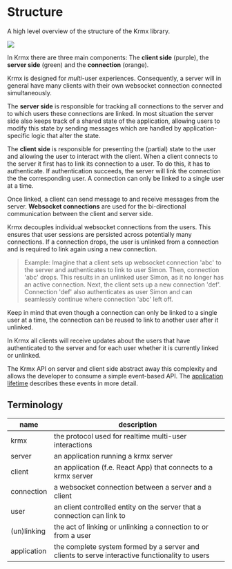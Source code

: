 # Structure
A high level overview of the structure of the Krmx library.

<img className='my-8 max-w-[70%] mx-auto' src='/krmx/assets/krmx-structure.png' />

In Krmx there are three main components: The **client side** (purple), the **server side** (green) and the **connection** (orange).

Krmx is designed for *multi*-user experiences. Consequently, a server will in general have many clients with their own websocket connection connected simultaneously.

The **server side** is responsible for tracking all connections to the server and to which users these connections are linked. In most situation the server side also keeps track of a shared state of the application, allowing users to modify this state by sending messages which are handled by application-specific logic that alter the state.

The **client side** is responsible for presenting the (partial) state to the user and allowing the user to interact with the client. When a client connects to the server it first has to link its connection to a user. To do this, it has to authenticate. If authentication succeeds, the server will link the connection the the corresponding user. A connection can only be linked to a single user at a time.

Once linked, a client can send message to and receive messages from the server. **Websocket connections** are used for the bi-directional communication between the client and server side.

Krmx decouples individual websocket connections from the users. This ensures that user sessions are persisted across potentially many connections. If a connection drops, the user is unlinked from a connection and is required to link again using a new connection.

> Example: Imagine that a client sets up websocket connection 'abc' to the server and authenticates to link to user Simon. Then, connection 'abc' drops. This results in an unlinked user Simon, as it no longer has an active connection. Next, the client sets up a new connection 'def'. Connection 'def' also authenticates as user Simon and can seamlessly continue where connection 'abc' left off.

Keep in mind that even though a connection can only be linked to a single user at a time, the connection can be reused to link to another user after it unlinked.

In Krmx all clients will receive updates about the users that have authenticated to the server and for each user whether it is currently linked or unlinked.

The Krmx API on server and client side abstract away this complexity and allows the developer to consume a simple event-based API. The [application lifetime](/learn/application-lifetime) describes these events in more detail.

## Terminology
| name        | description                                                                                    |
|-------------|------------------------------------------------------------------------------------------------|
| krmx        | the protocol used for realtime multi-user interactions                                         |
| server      | an application running a krmx server                                                           |
| client      | an application (f.e. React App) that connects to a krmx server                                 |
| connection  | a websocket connection between a server and a client                                           |
| user        | an client controlled entity on the server that a connection can link to                        |
| (un)linking | the act of linking or unlinking a connection to or from a user                                 |
| application | the complete system formed by a server and clients to serve interactive functionality to users |
